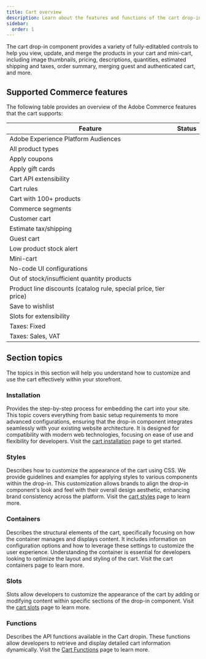 ```yaml
---
title: Cart overview
description: Learn about the features and functions of the cart drop-in component.
sidebar:
  order: 1
---
```



The cart drop-in component provides a variety of fully-editabled controls to help you view, update, and merge the products in your cart and mini-cart, including image thumbnails, pricing, descriptions, quantities, estimated shipping and taxes, order summary, merging guest and authenticated cart, and more.

## Supported Commerce features

The following table provides an overview of the Adobe Commerce features that the cart supports:

| Feature                                                          | Status                                       |
| ---------------------------------------------------------------- | -------------------------------------------- |
| Adobe Experience Platform Audiences                              | <Badge text="Roadmap" variant="note" />      |
| All product types                                                | <Badge text="Supported" variant="success" /> |
| Apply coupons                                                    | <Badge text="Supported" variant="success" /> |
| Apply gift cards                                                 | <Badge text="Roadmap" variant="note" />      |
| Cart API extensibility                                           | <Badge text="Supported" variant="success" /> |
| Cart rules                                                       | <Badge text="Supported" variant="success" /> |
| Cart with 100+ products                                          | <Badge text="Roadmap" variant="note" />      |
| Commerce segments                                                | <Badge text="Supported" variant="success" /> |
| Customer cart                                                    | <Badge text="Supported" variant="success" /> |
| Estimate tax/shipping                                            | <Badge text="Supported" variant="success" /> |
| Guest cart                                                       | <Badge text="Supported" variant="success" /> |
| Low product stock alert                                          | <Badge text="Supported" variant="success" /> |
| Mini-cart                                                        | <Badge text="Supported" variant="success" /> |
| No-code UI configurations                                        | <Badge text="Supported" variant="success" /> |
| Out of stock/insufficient quantity products                      | <Badge text="Supported" variant="success" /> |
| Product line discounts (catalog rule, special price, tier price) | <Badge text="Supported" variant="success" /> |
| Save to wishlist                                                 | <Badge text="Roadmap" variant="note" />      |
| Slots for extensibility                                          | <Badge text="Supported" variant="success" /> |
| Taxes: Fixed                                                     | <Badge text="Roadmap" variant="note" />      |
| Taxes: Sales, VAT                                                | <Badge text="Supported" variant="success" /> |

## Section topics

The topics in this section will help you understand how to customize and use the cart effectively within your storefront.

### Installation

Provides the step-by-step process for embedding the cart into your site. This topic covers everything from basic setup requirements to more advanced configurations, ensuring that the drop-in component integrates seamlessly with your existing website architecture. It is designed for compatibility with modern web technologies, focusing on ease of use and flexibility for developers. Visit the [cart installation](/dropins/cart/installation/) page to get started.

### Styles

Describes how to customize the appearance of the cart using CSS. We provide guidelines and examples for applying styles to various components within the drop-in. This customization allows brands to align the drop-in component's look and feel with their overall design aesthetic, enhancing brand consistency across the platform. Visit the [cart styles](/dropins/cart/styles/) page to learn more.

### Containers

Describes the structural elements of the cart, specifically focusing on how the container manages and displays content. It includes information on configuration options and how to leverage these settings to customize the user experience. Understanding the container is essential for developers looking to optimize the layout and styling of the cart. Visit the cart containers page to learn more.

### Slots

Slots allow developers to customize the appearance of the cart by adding or modifying content within specific sections of the drop-in component. Visit the [cart slots](/dropins/cart/slots/) page to learn more.

### Functions

Describes the API functions available in the Cart dropin. These functions allow developers to retrieve and display detailed cart information dynamically. Visit the [Cart Functions](/dropins/cart/functions/) page to learn more.

